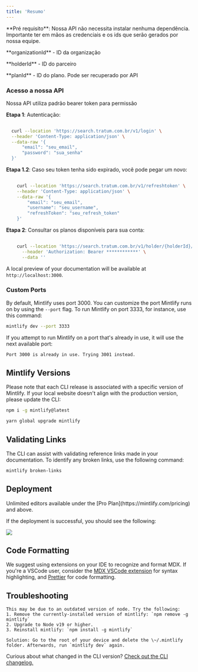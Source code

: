 ```yaml
---
title: 'Resumo'
---
```


<Info>
  **Pré requisito**: Nossa API não necessita instalar nenhuma dependência. <br />
  Importante ter em mãos as credenciais e os ids que serão gerados por nossa equipe. <br />
  <p>**organizationId** - ID da organização</p>
  <p>**holderId** - ID do parceiro</p>
  <p>**planId** - ID do plano. Pode ser recuperado por API</p>
</Info>

### Acesso a nossa API

Nossa API utiliza padrão bearer token para permissão

**Etapa 1**: Autenticação:

<CodeGroup>

  ```bash cURL
    
    curl --location 'https://search.tratum.com.br/v1/login' \
    --header 'Content-Type: application/json' \
    --data-raw '{
        "email": "seu_email",
        "password": "sua_senha"
    }'

  ```

</CodeGroup>

**Etapa 1.2**: Caso seu token tenha sido expirado, você pode pegar um novo:

```bash cURL
    
    curl --location 'https://search.tratum.com.br/v1/refreshtoken' \
    --header 'Content-Type: application/json' \
    --data-raw '{
        "email": "seu_email",
        "username": "seu_username",
        "refreshToken": "seu_refresh_token"
    }'

  ```

**Etapa 2**: Consultar os planos disponíveis para sua conta:

```bash cURL
    
    curl --location 'https://search.tratum.com.br/v1/holder/{holderId}/organization/{organizationId}/balance' \
      --header 'Authorization: Bearer ************' \
      --data ''

  ```

A local preview of your documentation will be available at `http://localhost:3000`.

### Custom Ports

By default, Mintlify uses port 3000. You can customize the port Mintlify runs on by using the `--port` flag. To run Mintlify on port 3333, for instance, use this command:

```bash
mintlify dev --port 3333
```

If you attempt to run Mintlify on a port that's already in use, it will use the next available port:

```md
Port 3000 is already in use. Trying 3001 instead.
```

## Mintlify Versions

Please note that each CLI release is associated with a specific version of Mintlify. If your local website doesn't align with the production version, please update the CLI:

<CodeGroup>

```bash npm
npm i -g mintlify@latest
```

```bash yarn
yarn global upgrade mintlify
```

</CodeGroup>

## Validating Links

The CLI can assist with validating reference links made in your documentation. To identify any broken links, use the following command:

```bash
mintlify broken-links
```

## Deployment

<Tip>
  Unlimited editors available under the [Pro
  Plan](https://mintlify.com/pricing) and above.
</Tip>

If the deployment is successful, you should see the following:

<Frame>
  <img src="/images/checks-passed.png" style={{ borderRadius: '0.5rem' }} />
</Frame>

## Code Formatting

We suggest using extensions on your IDE to recognize and format MDX. If you're a VSCode user, consider the [MDX VSCode extension](https://marketplace.visualstudio.com/items?itemName=unifiedjs.vscode-mdx) for syntax highlighting, and [Prettier](https://marketplace.visualstudio.com/items?itemName=esbenp.prettier-vscode) for code formatting.

## Troubleshooting

<AccordionGroup>
  <Accordion title='Error: Could not load the "sharp" module using the darwin-arm64 runtime'>

    This may be due to an outdated version of node. Try the following:
    1. Remove the currently-installed version of mintlify: `npm remove -g mintlify`
    2. Upgrade to Node v19 or higher.
    3. Reinstall mintlify: `npm install -g mintlify`
  </Accordion>

  <Accordion title="Issue: Encountering an unknown error">
  
    Solution: Go to the root of your device and delete the \~/.mintlify folder. Afterwards, run `mintlify dev` again.
  </Accordion>
</AccordionGroup>

Curious about what changed in the CLI version? [Check out the CLI changelog.](https://www.npmjs.com/package/mintlify?activeTab=versions)
